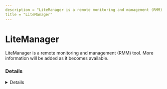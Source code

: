 ```yaml
---
description = "LiteManager is a remote monitoring and management (RMM) tool. More information will be added as it becomes available."
title = "LiteManager"
---
```




# LiteManager

LiteManager is a remote monitoring and management (RMM) tool. More information will be added as it becomes available.

### Details
<Details author={""}
         category={""}
         created={""}
         website={""}
         lastModified={"2/8/2024"}
         privileges={""}
         free={ "" }
         verification={""}
/>

#### Installation Paths
<Card code={ ["lmnoipserver.exe", "ROMFUSClient.exe", "romfusclient.exe", "romviewer.exe", "romserver.exe", "ROMServer.exe"] }/>





### Forensic Artifacts




#### Network Artifacts
<EuiSpacer size="xl"/>
<NetworkArtifactsTable data={ [{"Description": "Known remote domains", "Domains": ["*.litemanager.ru", "*.litemanager.com", "litemanager.com"], "Ports": []}] }/>




### Detections
- Detects potential network activity of LiteManager RMM tool
  - [Sigma Rule](https://github.com/magicsword-io/LOLRMM/blob/main/detections/sigma/litemanager_network_sigma.yml)
- Detects potential processes activity of LiteManager RMM tool
  - [Sigma Rule](https://github.com/magicsword-io/LOLRMM/blob/main/detections/sigma/litemanager_processes_sigma.yml)

### References
- [https://www.litemanager.com/articles/LiteManager_remote_access_to_a_desktop_via_the_Internet_or_LAN/](https://www.litemanager.com/articles/LiteManager_remote_access_to_a_desktop_via_the_Internet_or_LAN/)

